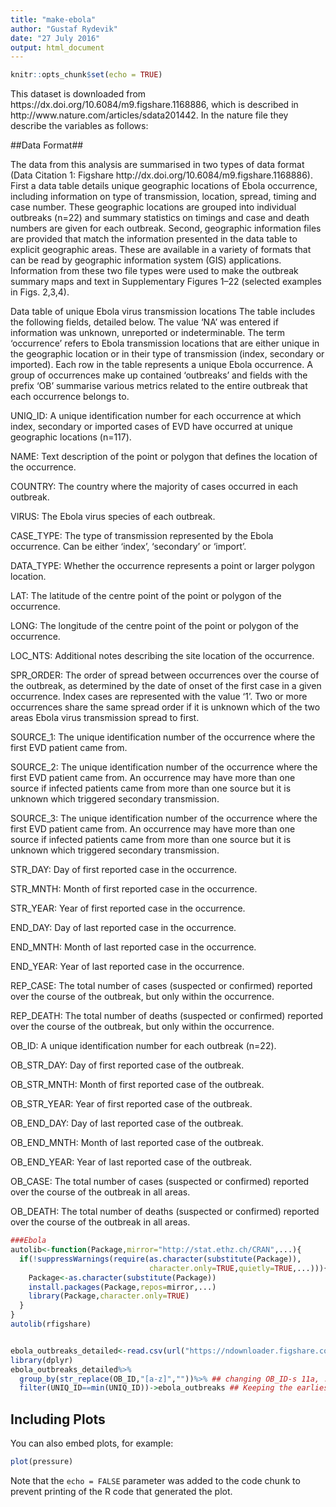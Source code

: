 ```yaml
---
title: "make-ebola"
author: "Gustaf Rydevik"
date: "27 July 2016"
output: html_document
---
```


```r
knitr::opts_chunk$set(echo = TRUE)
```

This dataset is downloaded from https://dx.doi.org/10.6084/m9.figshare.1168886, 
which is described in http://www.nature.com/articles/sdata201442. In the nature file they describe the variables as follows: 

##Data Format##

The data from this analysis are summarised in two types of data format (Data Citation 1: Figshare http://dx.doi.org/10.6084/m9.figshare.1168886). First a data table details unique geographic locations of Ebola occurrence, including information on type of transmission, location, spread, timing and case number. These geographic locations are grouped into individual outbreaks (n=22) and summary statistics on timings and case and death numbers are given for each outbreak. Second, geographic information files are provided that match the information presented in the data table to explicit geographic areas. These are available in a variety of formats that can be read by geographic information system (GIS) applications. Information from these two file types were used to make the outbreak summary maps and text in Supplementary Figures 1–22 (selected examples in Figs. 2,3,4).

Data table of unique Ebola virus transmission locations
The table includes the following fields, detailed below. The value ‘NA’ was entered if information was unknown, unreported or indeterminable. The term ‘occurrence’ refers to Ebola transmission locations that are either unique in the geographic location or in their type of transmission (index, secondary or imported). Each row in the table represents a unique Ebola occurrence. A group of occurrences make up contained ‘outbreaks’ and fields with the prefix ‘OB’ summarise various metrics related to the entire outbreak that each occurrence belongs to.

UNIQ_ID: A unique identification number for each occurrence at which index, secondary or imported cases of EVD have occurred at unique geographic locations (n=117).

NAME: Text description of the point or polygon that defines the location of the occurrence.

COUNTRY: The country where the majority of cases occurred in each outbreak.

VIRUS: The Ebola virus species of each outbreak.

CASE_TYPE: The type of transmission represented by the Ebola occurrence. Can be either ‘index’, ‘secondary’ or ‘import’.

DATA_TYPE: Whether the occurrence represents a point or larger polygon location.

LAT: The latitude of the centre point of the point or polygon of the occurrence.

LONG: The longitude of the centre point of the point or polygon of the occurrence.

LOC_NTS: Additional notes describing the site location of the occurrence.

SPR_ORDER: The order of spread between occurrences over the course of the outbreak, as determined by the date of onset of the first case in a given occurrence. Index cases are represented with the value ‘1’. Two or more occurrences share the same spread order if it is unknown which of the two areas Ebola virus transmission spread to first.

SOURCE_1: The unique identification number of the occurrence where the first EVD patient came from.

SOURCE_2: The unique identification number of the occurrence where the first EVD patient came from. An occurrence may have more than one source if infected patients came from more than one source but it is unknown which triggered secondary transmission.

SOURCE_3: The unique identification number of the occurrence where the first EVD patient came from. An occurrence may have more than one source if infected patients came from more than one source but it is unknown which triggered secondary transmission.

STR_DAY: Day of first reported case in the occurrence.

STR_MNTH: Month of first reported case in the occurrence.

STR_YEAR: Year of first reported case in the occurrence.

END_DAY: Day of last reported case in the occurrence.

END_MNTH: Month of last reported case in the occurrence.

END_YEAR: Year of last reported case in the occurrence.

REP_CASE: The total number of cases (suspected or confirmed) reported over the course of the outbreak, but only within the occurrence.

REP_DEATH: The total number of deaths (suspected or confirmed) reported over the course of the outbreak, but only within the occurrence.

OB_ID: A unique identification number for each outbreak (n=22).

OB_STR_DAY: Day of first reported case of the outbreak.

OB_STR_MNTH: Month of first reported case of the outbreak.

OB_STR_YEAR: Year of first reported case of the outbreak.

OB_END_DAY: Day of last reported case of the outbreak.

OB_END_MNTH: Month of last reported case of the outbreak.

OB_END_YEAR: Year of last reported case of the outbreak.

OB_CASE: The total number of cases (suspected or confirmed) reported over the course of the outbreak in all areas.

OB_DEATH: The total number of deaths (suspected or confirmed) reported over the course of the outbreak in all areas.

```r
###Ebola 
autolib<-function(Package,mirror="http://stat.ethz.ch/CRAN",...){
  if(!suppressWarnings(require(as.character(substitute(Package)),
                               character.only=TRUE,quietly=TRUE,...))){
    Package<-as.character(substitute(Package))
    install.packages(Package,repos=mirror,...)
    library(Package,character.only=TRUE)
  }
}
autolib(rfigshare)


ebola_outbreaks_detailed<-read.csv(url("https://ndownloader.figshare.com/files/3230399"),header=T,sep=",")
library(dplyr)
ebola_outbreaks_detailed%>%
  group_by(str_replace(OB_ID,"[a-z]",""))%>% ## changing OB_ID-s 11a, ... 11d to 11,and grouping by each outbreak code.
  filter(UNIQ_ID==min(UNIQ_ID))->ebola_outbreaks ## Keeping the earliest ID within each outbreak

```

## Including Plots

You can also embed plots, for example:

```r
plot(pressure)
```

Note that the `echo = FALSE` parameter was added to the code chunk to prevent printing of the R code that generated the plot.
